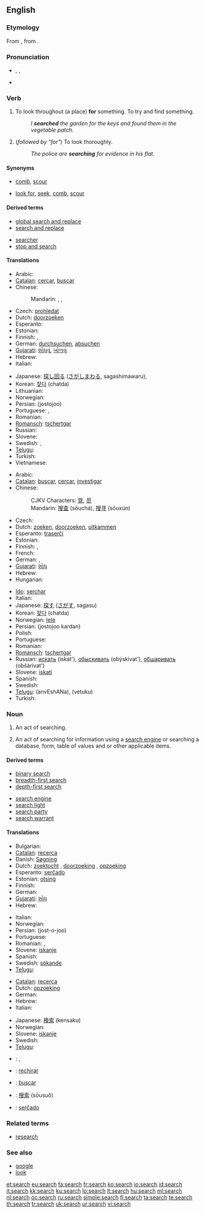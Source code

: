 {{wikipedia}}
==English==

===Etymology===
From {{etyl|fro|en}} {{term|cerchier||lang=fro}}, from {{etyl|la|en}} {{term|circare||lang=la}}.

===Pronunciation===
* {{enPR|sûrch}}, {{IPA|/sɜː(r)tʃ/}}, {{SAMPA|/s3:(r)tS/}}
* {{audio|en-us-search.ogg|Audio (US)}}
*: {{rhymes|ɜː(r)tʃ}}

===Verb===
{{en-verb|search|es}}

# {{transitive}} To look throughout (a place) '''for''' something.  To try and find something.
#: ''I '''searched''' the garden for the keys and found them in the vegetable patch.''
# {{intransitive}} (''followed by "for"'') To look thoroughly.
#: ''The police are '''searching''' for evidence in his flat.''

====Synonyms====
* {{sense|transitive: look throughout (a place) for something}} [[comb]], [[scour]]
* {{sense|intransitive: look thoroughly}} [[look for]], [[seek]], [[comb]], [[scour]]

====Derived terms====
{{rel-top|terms derived from ''search (verb)''}}
* [[global search and replace]]
* [[search and replace]]
{{rel-mid}}
* [[searcher]]
* [[stop and search]]
{{rel-bottom}}

====Translations====
{{trans-top|look throughout (a place) for something}}
* Arabic: {{t+|ar|بحث|tr=báHatha|sc=Arab}}
* [[Catalan]]: [[cercar]], [[buscar]]
* Chinese:
*: Mandarin: {{zh-tsp|找尋|找寻|zhǎoxún}}, {{zh-tsp|尋找|寻找|xúnzhǎo}}, {{zh-zh-p|搜索|sōusuǒ}}
* Czech: [[prohledat]]
* Dutch: [[doorzoeken]]
* Esperanto: {{t+|eo|serĉi|xs=Esperanto}}
* Estonian: {{t-|et|otsima}}
* Finnish: {{t+|fi|etsiä}}, {{t+|fi|hakea}}
* German: [[durchsuchen]], [[absuchen]]
* [[Gujarati]]: [[શોધવું]], [[ખોળવું]]
* Hebrew: {{he-translation|לחפש|lekhapés}}
* Italian: {{t+|it|cercare}}
{{trans-mid}}
* Japanese: [[探し回る]] ([[さがしまわる]], sagashimawaru),  {{t-|ja|探す|tr=sagasu|sc=Jpan}}
* Korean: [[찾다]] (chatda)
* Lithuanian: {{t+|lt|ieškoti|xs=Lithuanian}}
* Norwegian: {{t+|no|lete}}
* Persian: {{fa-Arab|[[جستجو]]}} (jostojoo)
* Portuguese: {{t+|pt|procurar}}, {{t+|pt|buscar}}
* Romanian: {{t+|ro|căuta}}
* [[Romansch]]: [[tschertgar]]
* Russian: {{t+|ru|искать|tr=iskát'|sc=Cyrl}}
* Slovene: {{t+|sl|iskati}}
* Swedish: {{t+|sv|söka}}, {{t+|sv|leta}}
* [[Telugu]]: {{t|te|వెతుకు|sc=Telu}}
* Turkish: {{t+|tr|aramak}}
* Vietnamese: {{t+|vi|tìm|xs=Vietnamese}}
{{trans-bottom}}

{{trans-top|look thoroughly for}}
* Arabic: {{t+|ar|بحث|tr=báHatha|sc=Arab}}
* [[Catalan]]: [[buscar]], [[cercar]], [[investigar]]
* Chinese:
*: CJKV Characters: [[覓]], [[觅]]
*: Mandarin: [[搜查]] (sōuchá), [[搜寻]] (sōuxún)
* Czech: {{t+|cs|hledat}}
* Dutch: [[zoeken]], [[doorzoeken]], [[uitkammen]]
* Esperanto: [[traserĉi]]
* Estonian: {{t-|et|otsima}}
* Finnish: {{t+|fi|etsiä}}, {{t+|fi|hakea}}
* French: {{t+|fr|chercher}}
* German: {{t+|de|suchen}}, {{t-|de|durchkämmen}}
* [[Gujarati]]: [[શોધ]]
* Hebrew: {{he-translation|לחפש|lekhapés}}
* Hungarian: {{t+|hu|keres}}
{{trans-mid}}
* [[Ido]]: [[serchar]]
* Italian: {{t+|it|cercare}}
* Japanese: [[探す]] ([[さがす]], sagasu)
* Korean: [[찾다]] (chatda)
* Norwegian: [[lete]]
* Persian: {{fa-Arab|[[جستجو کردن]]}} (jostojoo kardan)
* Polish: {{t+|pl|szukać}}
* Portuguese: {{t+|pt|buscar}}
* Romanian: {{t+|ro|căuta}}
* [[Romansch]]: [[tschertgar]]
* Russian: [[искать]] (iskát'), [[обыскивать]] (obýskivat'), [[обшаривать]] (obšárivat')
* Slovene: [[iskati]]
* Spanish: {{t+|es|buscar}}
* Swedish: {{t+|sv|söka}}
* [[Telugu]]: {{t|te|అన్వేషణ|sc=Telu}} (anvEshANa), {{t|te|వెతుకు|sc=Telu}} (vetuku)
* Turkish: {{t+|tr|aramak}}
{{trans-bottom}}

===Noun===
{{en-noun|es}}

# An act of searching.
# {{computing}} An act of searching for information using a [[search engine]] or searching a database, form, table of values and or other applicable items.

====Derived terms====
{{rel-top|terms derived from ''search (noun)''}}
* [[binary search]]
* [[breadth-first search]]
* [[depth-first search]]
{{rel-mid}}
* [[search engine]]
* [[search light]]
* [[search party]]
* [[search warrant]]
{{rel-bottom}}

====Translations====
{{trans-top|act of searching}}
* Bulgarian: {{t+|bg|търся|tr=tərsia|sc=Cyrl}}
* [[Catalan]]: [[recerca]]
* Danish: [[Søgning]]
* Dutch: [[zoektocht]] {{f}}, [[doorzoeking]] {{f}}, [[opzoeking]] {{f}}
* Esperanto: [[serĉado]]
* Estonian: [[otsing]]
* Finnish: {{t-|fi|haku}}
* German: {{t+|de|Suche|f}}
* [[Gujarati]]: [[શોધ]]
* Hebrew: {{he-translation|חיפוש|khipús|wv=חִיפּוּשׂ}} {{m}}
{{trans-mid}}
* Italian: {{t+|it|ricerca|f}}
* Norwegian: {{t+|no|søk|n}}
* Persian: {{fa-Arab|[[جستجو]]}} (jost-o-joo)
* Portuguese: {{t+|pt|busca|f}}
* Romanian: {{t-|ro|căutare|f}}, {{t+|ro|cercetare|f}}
* Slovene: [[iskanje]] {{n}}
* Spanish: {{t-|es|búsqueda|f}}
* Swedish: [[sökande]] {{n}}
* [[Telugu]]: {{t|te|వెతుకు|sc=Telu}}
{{trans-bottom}}

{{trans-top|act of searching using a search engine}}
* [[Catalan]]: [[recerca]]
* Dutch: [[opzoeking]] {{f}}
* German: {{t+|de|Suche|f}}
* Hebrew: {{he-translation|חיפוש|khipús|wv=חִיפּוּשׂ}} {{m}}
* Italian: {{t+|it|ricerca|f}}
{{trans-mid}}
* Japanese: [[検索]] (kensaku)
* Norwegian: {{t+|no|søk|n}}
* Slovene: [[iskanje]] {{n}}
* Swedish: {{t+|sv|sökning|c}}
* [[Telugu]]: {{t|te|అన్వేషణ|sc=Telu}}
{{trans-bottom}}

{{checktrans-top}}
* {{ttbc|Arabic}}: {{Arab|[[بحث]]}}, {{Arab|[[يبحث]]}}
* {{ttbc|Aragonese}}: [[rechirar]]
* {{ttbc|Asturian}}: [[buscar]]
{{trans-mid}}
* {{ttbc|Chinese}}: [[搜索]] (sōusuǒ)
* {{ttbc|Esperanto}}: [[serĉado]]
{{trans-bottom}}

===Related terms===
* [[research]]

===See also===
* [[google]]
* [[look]]

[[et:search]]
[[eu:search]]
[[fa:search]]
[[fr:search]]
[[ko:search]]
[[io:search]]
[[id:search]]
[[it:search]]
[[kk:search]]
[[ku:search]]
[[lo:search]]
[[lt:search]]
[[hu:search]]
[[ml:search]]
[[nl:search]]
[[oc:search]]
[[ru:search]]
[[simple:search]]
[[fi:search]]
[[ta:search]]
[[te:search]]
[[th:search]]
[[tr:search]]
[[uk:search]]
[[ur:search]]
[[vi:search]]
